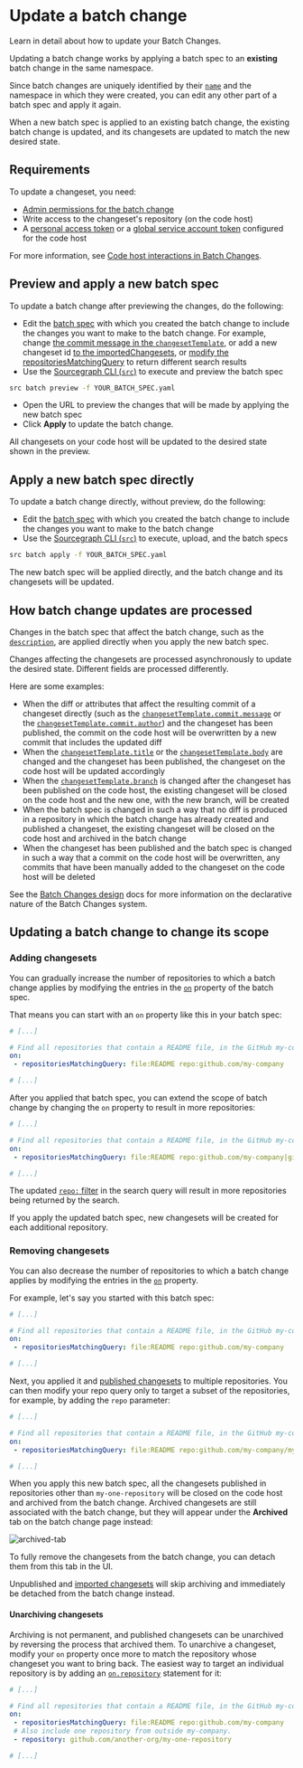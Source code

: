 # Update a batch change

<p className="subtitle">Learn in detail about how to update your Batch Changes.</p>

Updating a batch change works by applying a batch spec to an **existing** batch change in the same namespace.

Since batch changes are uniquely identified by their [`name`](/batch-changes/batch-spec-yaml-reference#name) and the namespace in which they were created, you can edit any other part of a batch spec and apply it again.

When a new batch spec is applied to an existing batch change, the existing batch change is updated, and its changesets are updated to match the new desired state.

## Requirements

To update a changeset, you need:

- [Admin permissions for the batch change](/batch-changes/permissions-in-batch-changes#permission-levels-for-batch-changes)
- Write access to the changeset's repository (on the code host)
- A [personal access token](/batch-changes/configuring-credentials#personal-access-tokens) or a [global service account token](/batch-changes/configuring-credentials#global-service-account-tokens) configured for the code host

For more information, see [Code host interactions in Batch Changes](/batch-changes/permissions-in-batch-changes#code-host-interactions-in-batch-changes).

## Preview and apply a new batch spec

To update a batch change after previewing the changes, do the following:

- Edit the [batch spec](/batch-changes/batch-spec-yaml-reference) with which you created the batch change to include the changes you want to make to the batch change. For example, change [the commit message in the `changesetTemplate`](batch-spec-yaml-reference#changesettemplatecommitmessage), or add a new changeset id [to the importedChangesets](/batch-changes/references/batch-spec-yaml-reference#importchangesets), or [modify the repositoriesMatchingQuery](/batch-changes/references/batch-spec-yaml-reference#onrepositoriesmatchingquery) to return different search results
- Use the [Sourcegraph CLI (`src`)](https://github.com/sourcegraph/src-cli) to execute and preview the batch spec

```bash
src batch preview -f YOUR_BATCH_SPEC.yaml

```

- Open the URL to preview the changes that will be made by applying the new batch spec
- Click **Apply** to update the batch change.

All changesets on your code host will be updated to the desired state shown in the preview.

## Apply a new batch spec directly

To update a batch change directly, without preview, do the following:

- Edit the [batch spec](/batch-changes/batch-spec-yaml-reference) with which you created the batch change to include the changes you want to make to the batch change
- Use the [Sourcegraph CLI (`src`)](https://github.com/sourcegraph/src-cli) to execute, upload, and the batch specs

```bash
src batch apply -f YOUR_BATCH_SPEC.yaml
```

The new batch spec will be applied directly, and the batch change and its changesets will be updated.

## How batch change updates are processed

Changes in the batch spec that affect the batch change, such as the [`description`](/batch-changes/batch-spec-yaml-reference#description), are applied directly when you apply the new batch spec.

Changes affecting the changesets are processed asynchronously to update the desired state. Different fields are processed differently.

Here are some examples:

- When the diff or attributes that affect the resulting commit of a changeset directly (such as the [`changesetTemplate.commit.message`](/batch-changes/batch-spec-yaml-reference##changesettemplatecommitmessage) or the [`changesetTemplate.commit.author`](/batch-changes/batch-spec-yaml-reference#changesettemplatecommitauthor)) and the changeset has been published, the commit on the code host will be overwritten by a new commit that includes the updated diff
- When the [`changesetTemplate.title`](/batch-changes/batch-spec-yaml-reference#changesettemplatetitle) or the [`changesetTemplate.body`](/batch-changes/batch-spec-yaml-reference#changesettemplatecommitauthor) are changed and the changeset has been published, the changeset on the code host will be updated accordingly
- When the [`changesetTemplate.branch`](/batch-changes/batch-spec-yaml-reference#changesettemplatetitle) is changed after the changeset has been published on the code host, the existing changeset will be closed on the code host and the new one, with the new branch, will be created
- When the batch spec is changed in such a way that no diff is produced in a repository in which the batch change has already created and published a changeset, the existing changeset will be closed on the code host and archived in the batch change
- When the changeset has been published and the batch spec is changed in such a way that a commit on the code host will be overwritten, any commits that have been manually added to the changeset on the code host will be deleted 

<Callout type="note">See the [Batch Changes design](/batch-changes/design) docs for more information on the declarative nature of the Batch Changes system.</Callout>

## Updating a batch change to change its scope

### Adding changesets

You can gradually increase the number of repositories to which a batch change applies by modifying the entries in the [`on`](/batch-changes/batch-spec-yaml-reference#on) property of the batch spec.

That means you can start with an `on` property like this in your batch spec:

```yaml
# [...]

# Find all repositories that contain a README file, in the GitHub my-company org.
on:
 - repositoriesMatchingQuery: file:README repo:github.com/my-company

# [...]
```

After you applied that batch spec, you can extend the scope of batch change by changing the `on` property to result in more repositories:

```yaml
# [...]

# Find all repositories that contain a README file, in the GitHub my-company and my-company-ci org.
on:
 - repositoriesMatchingQuery: file:README repo:github.com/my-company|github.com/my-company-ci

# [...]
```

The updated [`repo:` filter](/code-search/queries#filters-all-searches) in the search query will result in more repositories being returned by the search.

If you apply the updated batch spec, new changesets will be created for each additional repository.

### Removing changesets

You can also decrease the number of repositories to which a batch change applies by modifying the entries in the [`on`](/batch-changes/batch-spec-yaml-reference#on) property.

For example, let's say you started with this batch spec:

```yaml
# [...]

# Find all repositories that contain a README file, in the GitHub my-company org.
on:
 - repositoriesMatchingQuery: file:README repo:github.com/my-company

# [...]
```

Next, you applied it and [published changesets](/batch-changes/publishing-changesets) to multiple repositories. You can then modify your repo query only to target a subset of the repositories, for example, by adding the `repo` parameter:

```yaml
# [...]

# Find all repositories that contain a README file, in the GitHub my-company org.
on:
 - repositoriesMatchingQuery: file:README repo:github.com/my-company/my-one-repository

# [...]
```

When you apply this new batch spec, all the changesets published in repositories other than `my-one-repository` will be closed on the code host and archived from the batch change. Archived changesets are still associated with the batch change, but they will appear under the **Archived** tab on the batch change page instead:

![archived-tab](https://sourcegraphstatic.com/docs/images/batch_changes/archived-tab.png)

To fully remove the changesets from the batch change, you can detach them from this tab in the UI.

<Callout type="info">Unpublished and [imported changesets](/batch-changes/tracking-existing-changesets) will skip archiving and immediately be detached from the batch change instead.</Callout>

#### Unarchiving changesets

Archiving is not permanent, and published changesets can be unarchived by reversing the process that archived them. To unarchive a changeset, modify your `on` property once more to match the repository whose changeset you want to bring back. The easiest way to target an individual repository is by adding an [`on.repository`](/batch-changes/batch-spec-yaml-reference#onrepository) statement for it:

```yaml
# [...]

# Find all repositories that contain a README file, in the GitHub my-company org.
on:
 - repositoriesMatchingQuery: file:README repo:github.com/my-company
 # Also include one repository from outside my-company.
 - repository: github.com/another-org/my-one-repository

# [...]
```
